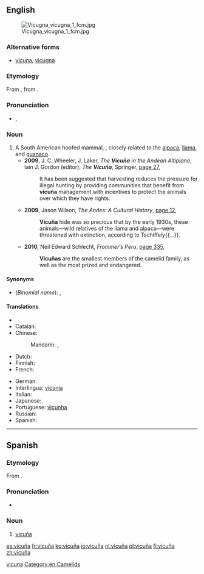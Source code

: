 {{also|vicuna}}
==English==
{{wikipedia}}
[[File:Vicugna vicugna 1 fcm.jpg|thumb]]

===Alternative forms===
* [[vicuna]], [[vicugna]]

===Etymology===
From {{etyl|es|en}} {{term|vicuña|lang=es}}, from {{etyl|qwe|en}} {{term|wikúña|lang=qu}}.

===Pronunciation===
* {{IPA|/vɪˈkuːnjə/}}, {{X-SAMPA|/vI"kunj@/}}

===Noun===
{{en-noun}}

# A South American hoofed mammal, {{taxlink|Vicugna|genus}}  {{taxlink|vicugna|epithet}}, closely related to the [[alpaca]], [[llama]], and [[guanaco]].
#* '''2009''', J. C. Wheeler, J. Laker, ''The '''Vicuña''' in the Andean Altiplano'', Iain J. Gordon (editor), ''The '''Vicuña''''', Springer, [http://books.google.com.au/books?id=MD_9KcVzukQC&pg=PA27&dq=%22vicu%C3%B1a%22|%22vicu%C3%B1as%22+-intitle:%22%22+-inauthor:%22vicu%C3%B1a%22&hl=en&sa=X&ei=2ZdoT9jbHoykiAelmvihCg&redir_esc=y#v=onepage&q=%22vicu%C3%B1a%22|%22vicu%C3%B1as%22%20-intitle%3A%22%22%20-inauthor%3A%22vicu%C3%B1a%22&f=false page 27],<!---Note incorrect Google metadata--->
#*: It has been suggested that harvesting reduces the pressure for illegal hunting by providing communities that benefit from '''vicuña''' management with incentives to protect the animals over which they have rights.
#* '''2009''', Jason Wilson, ''The Andes: A Cultural History'', [http://books.google.com.au/books?id=PhGftntpr48C&pg=PA12&dq=%22vicu%C3%B1a%22|%22vicu%C3%B1as%22+-intitle:%22%22+-inauthor:%22vicu%C3%B1a%22&hl=en&sa=X&ei=Np1oT5KkKY2UiAeMr-CxCg&redir_esc=y#v=onepage&q=%22vicu%C3%B1a%22|%22vicu%C3%B1as%22%20-intitle%3A%22%22%20-inauthor%3A%22vicu%C3%B1a%22&f=false page 12],
#*: '''Vicuña''' hide was so precious that by the early 1930s, these animals—wild relatives of the llama and alpaca—were threatened with extinction, according to Tschiffely{{...}}.
#* '''2010''', Neil Edward Schlecht, ''Frommer′s Peru'', [http://books.google.com.au/books?id=xjXybN8kWr4C&pg=PA335&dq=%22vicu%C3%B1a%22|%22vicu%C3%B1as%22+-intitle:%22%22+-inauthor:%22vicu%C3%B1a%22&hl=en&sa=X&ei=YptoT_W7Bs25iAeS34WPCg&redir_esc=y#v=onepage&q=%22vicu%C3%B1a%22|%22vicu%C3%B1as%22%20-intitle%3A%22%22%20-inauthor%3A%22vicu%C3%B1a%22&f=false page 335],
#*: '''Vicuñas''' are the smallest members of the camelid family, as well as the most prized and endangered.

====Synonyms====
* (''Binomial name''): {{taxlink|Lama  vicugna|binomial}}, {{taxlink|Vicugna vicugna|binomial}}

====Translations====
{{trans-top|vicuña}}
* {{trreq|ar}}
* Catalan: {{t-|ca|vicunya|m}}
* Chinese:
*: Mandarin: {{t|cmn|小羊駝|sc=Hani}}, {{t|cmn|小羊驼|tr=xiǎoyángtuó|sc=Hani}}
* Dutch: {{t+|nl|vicuña|m}}
* Finnish: {{t-|fi|vikunja}}
* French: {{t+|fr|vigogne|m}}
{{trans-mid}}
* German: {{t-|de|Vikunja|n}}
* Interlingua: [[vicunia]]
* Italian: {{t-|it|vigogna|f}}
* Japanese: {{t-|ja|ビクーニャ|tr=bikūnya|sc=Jpan}}
* Portuguese: [[vicunha]] {{f}}
* Russian: {{t+|ru|викунья|f|tr=vikúnʹja}}
* Spanish: {{t+|es|vicuña|f}}
{{trans-bottom}}

[[Category:English terms spelled with Ñ|vicuna]]
[[Category:en:Camelids]]

----

==Spanish==

===Etymology===
From {{etyl|qwe|es}} {{term|wikúña|lang=qu}}.

===Pronunciation===
* {{IPA|/biˈkuɲa/|lang=es}}

===Noun===
{{es-noun|f}}

# [[#English|vicuña]]

[[es:vicuña]]
[[fr:vicuña]]
[[ko:vicuña]]
[[io:vicuña]]
[[nl:vicuña]]
[[pl:vicuña]]
[[fi:vicuña]]
[[zh:vicuña]]